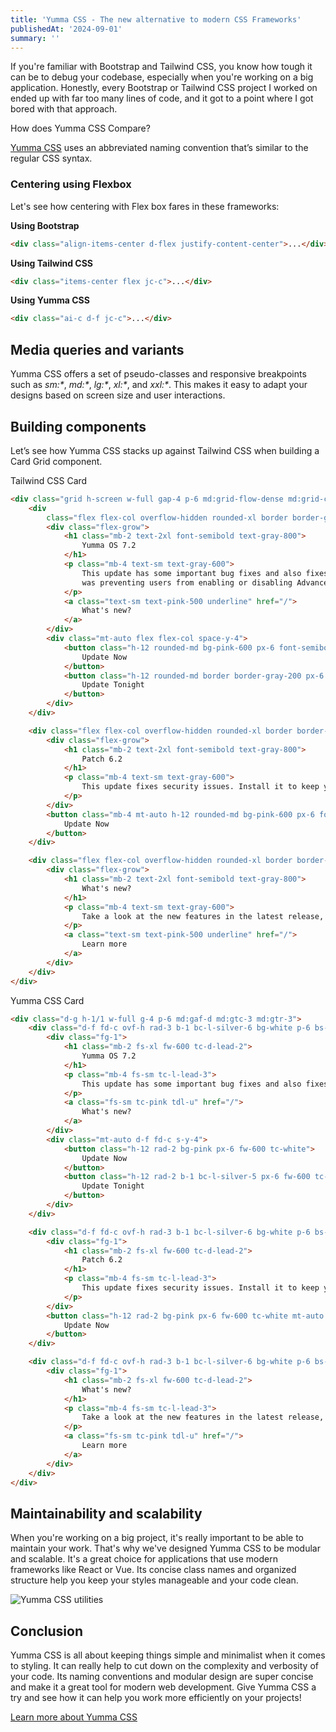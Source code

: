 ```yaml
---
title: 'Yumma CSS - The new alternative to modern CSS Frameworks'
publishedAt: '2024-09-01'
summary: ''
---
```


If you're familiar with Bootstrap and Tailwind CSS, you know how tough it can be to debug your codebase, especially when you're working on a big application. Honestly, every Bootstrap or Tailwind CSS project I worked on ended up with far too many lines of code, and it got to a point where I got bored with that approach.

How does Yumma CSS Compare?

[Yumma CSS](https://www.yummacss.com/) uses an abbreviated naming convention that’s similar to the regular CSS syntax.

### Centering using Flexbox

Let's see how centering with Flex box fares in these frameworks:

**Using Bootstrap**

```html
<div class="align-items-center d-flex justify-content-center">...</div>
```

**Using Tailwind CSS**

```html
<div class="items-center flex jc-c">...</div>
```

**Using Yumma CSS**

```html
<div class="ai-c d-f jc-c">...</div>
```

## Media queries and variants

Yumma CSS offers a set of pseudo-classes and responsive breakpoints such as _sm:*_, _md:*_, _lg:*_, _xl:*_, and _xxl:*_. This makes it easy to adapt your designs based on screen size and user interactions.

## Building components

Let’s see how Yumma CSS stacks up against Tailwind CSS when building a Card Grid component.

Tailwind CSS Card

```html
<div class="grid h-screen w-full gap-4 p-6 md:grid-flow-dense md:grid-cols-3 md:grid-rows-3">
    <div
        class="flex flex-col overflow-hidden rounded-xl border border-gray-200 bg-white p-6 shadow-lg md:col-span-1 md:row-span-2">
        <div class="flex-grow">
            <h1 class="mb-2 text-2xl font-semibold text-gray-800">
                Yumma OS 7.2
            </h1>
            <p class="mb-4 text-sm text-gray-600">
                This update has some important bug fixes and also fixes an issue that
                was preventing users from enabling or disabling Advanced Data Protection.
            </p>
            <a class="text-sm text-pink-500 underline" href="/">
                What's new?
            </a>
        </div>
        <div class="mt-auto flex flex-col space-y-4">
            <button class="h-12 rounded-md bg-pink-600 px-6 font-semibold text-white">
                Update Now
            </button>
            <button class="h-12 rounded-md border border-gray-200 px-6 font-semibold text-gray-900">
                Update Tonight
            </button>
        </div>
    </div>

    <div class="flex flex-col overflow-hidden rounded-xl border border-gray-200 bg-white p-6 shadow-lg md:col-start-2 md:row-start-1">
        <div class="flex-grow">
            <h1 class="mb-2 text-2xl font-semibold text-gray-800">
                Patch 6.2
            </h1>
            <p class="mb-4 text-sm text-gray-600">
                This update fixes security issues. Install it to keep your system safe.
            </p>
        </div>
        <button class="mb-4 mt-auto h-12 rounded-md bg-pink-600 px-6 font-semibold text-white">
            Update Now
        </button>
    </div>

    <div class="flex flex-col overflow-hidden rounded-xl border border-gray-200 bg-white p-6 shadow-lg md:col-start-2 md:row-start-2">
        <div class="flex-grow">
            <h1 class="mb-2 text-2xl font-semibold text-gray-800">
                What's new?
            </h1>
            <p class="mb-4 text-sm text-gray-600">
                Take a look at the new features in the latest release, including better user interface elements and a more stable system.
            </p>
            <a class="text-sm text-pink-500 underline" href="/">
                Learn more
            </a>
        </div>
    </div>
</div>
```

Yumma CSS Card

```html
<div class="d-g h-1/1 w-full g-4 p-6 md:gaf-d md:gtc-3 md:gtr-3">
    <div class="d-f fd-c ovf-h rad-3 b-1 bc-l-silver-6 bg-white p-6 bs-sm md:gc-s-1 md:gr-s-2">
        <div class="fg-1">
            <h1 class="mb-2 fs-xl fw-600 tc-d-lead-2">
                Yumma OS 7.2
            </h1>
            <p class="mb-4 fs-sm tc-l-lead-3">
                This update has some important bug fixes and also fixes an issue that was preventing users from enabling or disabling Advanced Data Protection.
            </p>
            <a class="fs-sm tc-pink tdl-u" href="/">
                What's new?
            </a>
        </div>
        <div class="mt-auto d-f fd-c s-y-4">
            <button class="h-12 rad-2 bg-pink px-6 fw-600 tc-white">
                Update Now
            </button>
            <button class="h-12 rad-2 b-1 bc-l-silver-5 px-6 fw-600 tc-lead">
                Update Tonight
            </button>
        </div>
    </div>

    <div class="d-f fd-c ovf-h rad-3 b-1 bc-l-silver-6 bg-white p-6 bs-sm md:gcs-2 md:grs-1">
        <div class="fg-1">
            <h1 class="mb-2 fs-xl fw-600 tc-d-lead-2">
                Patch 6.2
            </h1>
            <p class="mb-4 fs-sm tc-l-lead-3">
                This update fixes security issues. Install it to keep your system safe.
            </p>
        </div>
        <button class="h-12 rad-2 bg-pink px-6 fw-600 tc-white mt-auto mb-4">
            Update Now
        </button>
    </div>

    <div class="d-f fd-c ovf-h rad-3 b-1 bc-l-silver-6 bg-white p-6 bs-sm md:gcs-2 md:grs-2">
        <div class="fg-1">
            <h1 class="mb-2 fs-xl fw-600 tc-d-lead-2">
                What's new?
            </h1>
            <p class="mb-4 fs-sm tc-l-lead-3">
                Take a look at the new features in the latest release, including better user interface elements and a more stable system.
            </p>
            <a class="fs-sm tc-pink tdl-u" href="/">
                Learn more
            </a>
        </div>
    </div>
</div>
```

## Maintainability and scalability

When you're working on a big project, it's really important to be able to maintain your work. That's why we've designed Yumma CSS to be modular and scalable. It's a great choice for applications that use modern frameworks like React or Vue. Its concise class names and organized structure help you keep your styles manageable and your code clean.

![Yumma CSS utilities](https://miro.medium.com/v2/resize:fit:720/format:webp/1*M30kiwtAM6E81xaaFz0EAA.png)

## Conclusion

Yumma CSS is all about keeping things simple and minimalist when it comes to styling. It can really help to cut down on the complexity and verbosity of your code. Its naming conventions and modular design are super concise and make it a great tool for modern web development. Give Yumma CSS a try and see how it can help you work more efficiently on your projects!

[Learn more about Yumma CSS](https://www.yummacss.com/)